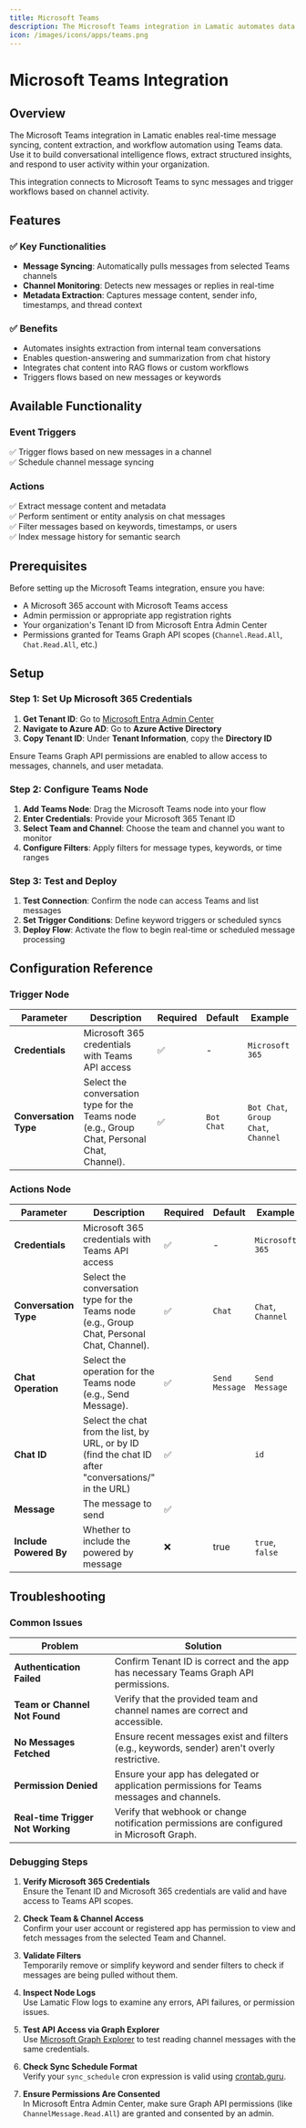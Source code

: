 ```yaml
---
title: Microsoft Teams
description: The Microsoft Teams integration in Lamatic automates data extraction, syncing, and real-time triggers from Teams channels and messages. It enables conversational intelligence and workflow automation in Lamatic Flow.
icon: /images/icons/apps/teams.png
---
```



# Microsoft Teams Integration

<IntegrationOverviw slug="teams" type="apps-data-sources" />

## Overview

The Microsoft Teams integration in Lamatic enables real-time message syncing, content extraction, and workflow automation using Teams data. Use it to build conversational intelligence flows, extract structured insights, and respond to user activity within your organization.

<Callout type="info">
  This integration connects to Microsoft Teams to sync messages and trigger
  workflows based on channel activity.
</Callout>

## Features

### ✅ Key Functionalities

- **Message Syncing**: Automatically pulls messages from selected Teams channels
- **Channel Monitoring**: Detects new messages or replies in real-time
- **Metadata Extraction**: Captures message content, sender info, timestamps, and thread context

### ✅ Benefits

- Automates insights extraction from internal team conversations
- Enables question-answering and summarization from chat history
- Integrates chat content into RAG flows or custom workflows
- Triggers flows based on new messages or keywords

## Available Functionality

### Event Triggers

✅ Trigger flows based on new messages in a channel <br/>
✅ Schedule channel message syncing <br/>

### Actions

✅ Extract message content and metadata <br/>
✅ Perform sentiment or entity analysis on chat messages <br/>
✅ Filter messages based on keywords, timestamps, or users <br/>
✅ Index message history for semantic search <br/>

## Prerequisites

Before setting up the Microsoft Teams integration, ensure you have:

- A Microsoft 365 account with Microsoft Teams access
- Admin permission or appropriate app registration rights
- Your organization's Tenant ID from Microsoft Entra Admin Center
- Permissions granted for Teams Graph API scopes (`Channel.Read.All`, `Chat.Read.All`, etc.)

## Setup

### Step 1: Set Up Microsoft 365 Credentials

1. **Get Tenant ID**: Go to [Microsoft Entra Admin Center](https://entra.microsoft.com)
2. **Navigate to Azure AD**: Go to **Azure Active Directory**
3. **Copy Tenant ID**: Under **Tenant Information**, copy the **Directory ID**

<Callout type="warning">
  Ensure Teams Graph API permissions are enabled to allow access to messages,
  channels, and user metadata.
</Callout>

### Step 2: Configure Teams Node

1. **Add Teams Node**: Drag the Microsoft Teams node into your flow
2. **Enter Credentials**: Provide your Microsoft 365 Tenant ID
3. **Select Team and Channel**: Choose the team and channel you want to monitor
4. **Configure Filters**: Apply filters for message types, keywords, or time ranges

### Step 3: Test and Deploy

1. **Test Connection**: Confirm the node can access Teams and list messages
2. **Set Trigger Conditions**: Define keyword triggers or scheduled syncs
3. **Deploy Flow**: Activate the flow to begin real-time or scheduled message processing

## Configuration Reference

### Trigger Node

| **Parameter**         | **Description**                                                                             | **Required** | **Default** | **Example**                         |
| --------------------- | ------------------------------------------------------------------------------------------- | ------------ | ----------- | ----------------------------------- |
| **Credentials**       | Microsoft 365 credentials with Teams API access                                             | ✅           | -           | `Microsoft 365`                     |
| **Conversation Type** | Select the conversation type for the Teams node (e.g., Group Chat, Personal Chat, Channel). | ✅           | `Bot Chat`  | `Bot Chat`, `Group Chat`, `Channel` |

### Actions Node

| **Parameter**          | **Description**                                                                                      | **Required** | **Default**    | **Example**             |
| ---------------------- | ---------------------------------------------------------------------------------------------------- | ------------ | -------------- | ----------------------- |
| **Credentials**        | Microsoft 365 credentials with Teams API access                                                      | ✅           | -              | `Microsoft 365`         |
| **Conversation Type**  | Select the conversation type for the Teams node (e.g., Group Chat, Personal Chat, Channel).          | ✅           | `Chat`         | `Chat`, `Channel`       |
| **Chat Operation**     | Select the operation for the Teams node (e.g., Send Message).                                        | ✅           | `Send Message` | `Send Message`          |
| **Chat ID**            | Select the chat from the list, by URL, or by ID (find the chat ID after "conversations/" in the URL) | ✅           |                | `id`                    |
| **Message**            | The message to send                                                                                  | ✅           |                |                         |
| **Include Powered By** | Whether to include the powered by message                                                            | ❌           | true           | `true`, `false`         |


## Troubleshooting

### Common Issues

| **Problem**                         | **Solution**                                                                                 |
|------------------------------------|----------------------------------------------------------------------------------------------|
| **Authentication Failed**          | Confirm Tenant ID is correct and the app has necessary Teams Graph API permissions.          |
| **Team or Channel Not Found**      | Verify that the provided team and channel names are correct and accessible.                  |
| **No Messages Fetched**            | Ensure recent messages exist and filters (e.g., keywords, sender) aren't overly restrictive. |
| **Permission Denied**              | Ensure your app has delegated or application permissions for Teams messages and channels.    |
| **Real-time Trigger Not Working**  | Verify that webhook or change notification permissions are configured in Microsoft Graph.    |

### Debugging Steps

1. **Verify Microsoft 365 Credentials**  
   Ensure the Tenant ID and Microsoft 365 credentials are valid and have access to Teams API scopes.

2. **Check Team & Channel Access**  
   Confirm your user account or registered app has permission to view and fetch messages from the selected Team and Channel.

3. **Validate Filters**  
   Temporarily remove or simplify keyword and sender filters to check if messages are being pulled without them.

4. **Inspect Node Logs**  
   Use Lamatic Flow logs to examine any errors, API failures, or permission issues.

5. **Test API Access via Graph Explorer**  
   Use [Microsoft Graph Explorer](https://developer.microsoft.com/en-us/graph/graph-explorer) to test reading channel messages with the same credentials.

6. **Check Sync Schedule Format**  
   Verify your `sync_schedule` cron expression is valid using [crontab.guru](https://crontab.guru/).

7. **Ensure Permissions Are Consented**  
   In Microsoft Entra Admin Center, make sure Graph API permissions (like `ChannelMessage.Read.All`) are granted and consented by an admin.
